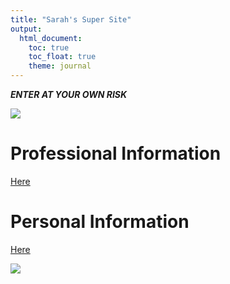 ```yaml
---
title: "Sarah's Super Site"
output: 
  html_document:
    toc: true
    toc_float: true
    theme: journal
---
```



_**ENTER AT YOUR OWN RISK**_

![](https://media3.giphy.com/media/yr7n0u3qzO9nG/source.gif)


# Professional Information
[Here](resume.html)

# Personal Information
[Here](personal.html)

![](https://media1.giphy.com/media/3o6ZtpWvwnhf34Oj0A/source.gif)